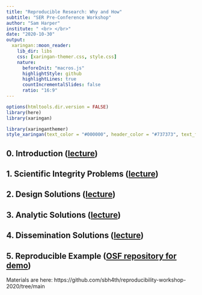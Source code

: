 ```yaml
---
title: "Reproducible Research: Why and How"
subtitle: "SER Pre-Conference Workshop"  
author: "Sam Harper"
institute: " <br> </br>"
date: "2020-10-30"
output:
  xaringan::moon_reader:
    lib_dir: libs
    css: [xaringan-themer.css, style.css]
    nature:
      beforeInit: "macros.js"
      highlightStyle: github
      highlightLines: true
      countIncrementalSlides: false
      ratio: "16:9"
---
```


```r
options(htmltools.dir.version = FALSE)
library(here)
library(xaringan)
```

```r
library(xaringanthemer)
style_xaringan(text_color = "#000000", header_color = "#737373", text_font_size = "24px",  text_font_family = "'Lucida Sans'", header_font_google = google_font("Source Sans Pro"), header_font_weight="lighter", title_slide_background_color =  "#ffffff", title_slide_text_color = "#000000", link_color = "#0000ee", footnote_font_size = "0.5em")
```

## 0. Introduction ([lecture](slides/00-intro/00-intro.html))

## 1. Scientific Integrity Problems ([lecture](slides/01-integrity/01-integrity.html))

## 2. Design Solutions ([lecture](slides/02-design/02-design.html))

## 3. Analytic Solutions ([lecture](slides/03-analytic/03-analytic.html))

## 4. Dissemination Solutions ([lecture](slides/04-dissemination/04-dissemination.html))

## 5. Reproducible Example ([OSF repository for demo](https://osf.io/3fcxd/))

Materials are here: https://github.com/sbh4th/reproducibility-workshop-2020/tree/main